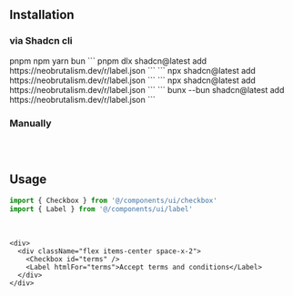 ## Installation

### via Shadcn cli

<Tabs defaultValue="pnpm" className="w-full">
  <TabsList className="grid w-full grid-cols-4">
    <TabsTrigger value="pnpm">pnpm</TabsTrigger>
    <TabsTrigger value="npm">npm</TabsTrigger>
    <TabsTrigger value="yarn">yarn</TabsTrigger>
    <TabsTrigger value="bun">bun</TabsTrigger>
  </TabsList>
  <TabsContent value="pnpm">
  ```
  pnpm dlx shadcn@latest add https://neobrutalism.dev/r/label.json
  ```
  </TabsContent>
  <TabsContent value="npm">
  ```
  npx shadcn@latest add https://neobrutalism.dev/r/label.json
  ```
  </TabsContent>
  <TabsContent value="yarn">
  ```
  npx shadcn@latest add https://neobrutalism.dev/r/label.json
  ```
  </TabsContent>
  <TabsContent value="bun">
  ```
  bunx --bun shadcn@latest add https://neobrutalism.dev/r/label.json
  ```
  </TabsContent>
</Tabs>

<br />

### Manually

```tsx file=<rootDir>/src/components/ui/label.tsx title="components/ui/label.tsx"
```

<br />

## Usage

```ts
import { Checkbox } from '@/components/ui/checkbox'
import { Label } from '@/components/ui/label'
```

<br />

```tsx
<div>
  <div className="flex items-center space-x-2">
    <Checkbox id="terms" />
    <Label htmlFor="terms">Accept terms and conditions</Label>
  </div>
</div>
```